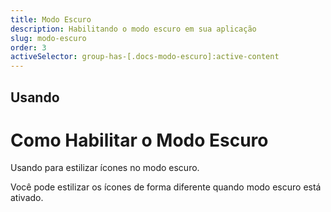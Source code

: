 ```yaml
---
title: Modo Escuro
description: Habilitando o modo escuro em sua aplicação
slug: modo-escuro
order: 3
activeSelector: group-has-[.docs-modo-escuro]:active-content
---
```



## Usando

# Como Habilitar o Modo Escuro

Usando <RocketIconsText /> para estilizar ícones no modo escuro.

Você pode estilizar os ícones de forma diferente quando modo escuro está ativado.
